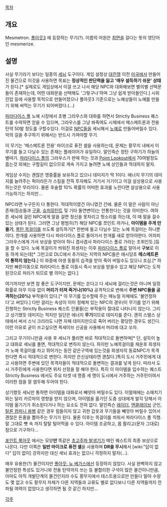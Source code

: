 [[목차]]

== 개요 ==
Mesmetron. [[폴아웃3]] 에 등장하는 무기(?). 이름의 어원은 [[최면]]을 걸다는 뜻의 영단어인 mesmerize.

== 설명 ==
사실 무기라기 보다는 일종의 [[세뇌]] 도구이다. 게임 설정상 [[대전쟁]] 이전 [[미국(폴아웃 시리즈)|미국]]에서 만들어진 물건으로 이것을 사용하면 목표는 '''정상적인 판단력을 잃고 '매우 설득하기 쉬운' 상태'''가 된다.[* 실제로도 게임상에서 이걸 쓰고 나서 해당 NPC와 대화해보면 별의별 선택문들이 존재하는데, 어떤 대화문을 선택해도 '그렇구나'하며 그냥 쉽게 받아들인다.] 시위진압 등에 사용할 목적으로 만들어졌으나 폴아웃3 기준으로는 노예상들이 노예를 만들기 위해 써먹는 무기가 되어버렸다.(…)

[[파라다이스 폴]] 노예 시장에서 초병 그라우스와 대화를 하면서 Strictly Business 퀘스트를 수락하면 얻을 수 있으며, 그라우스를 그냥 쏴죽여도 시체에서 메스메트론과 전용 탄약 50발 정도를 구할수있다. 이걸로 [[NPC]]들을 세뇌해서 [[노예]]로 만들어버릴수 있다. 악의 길을 추구하기 위해서는 반드시 가져야할 무기.

이 무기는 '메스메트론 전용' 마이크로 퓨전 셀을 사용하는데, 문제는 황무지 내에서 이 무기를 들고 다닐수 있는 존재는 플레이어가 유일하다. 말인즉슨 장탄 구하기가 하늘의 별따기. [[파라다이스 폴]]의 그라우스가 판매 하는 것과 [[Point Lookout]]에서 70여발정도 줍는것 외에는 구할길이 없으므로 계속 가지고 놀려면 노예 상인들과 적대하지 말자.

게임상 수치는 괜찮은 명중률을 보유하고 있으나 데미지가 딱 1이다. 에너지 무기의 데미지를 늘려주는 퍽이라든가 스킬을 잔뜩 투자해도 거기서 거기이고 이걸 살상용으로 사용하는것은 무리이다. 물론 후술할 10% 확률의 어떠한 효과를 노린다면 살상용으로 사용 가능하기는 하지만...

NPC라면 누구든지 다 통한다. 적대적이였건 아니였건 간에. 물론 이 말은 사람이 아닌 존재(짐승들과 [[구울]], [[슈퍼뮤턴트]] 및 기타 돌연변이)는 안통한다는 것을 의미한다. 여하튼 세뇌에 걸린 NPC에게 말을 걸면 정신을 못차리고 헛소리를 하는데, 이 때 말을 걸수 있는 상태가 된다. 그러면 그냥 평범히(?) 해당 NPC를 쪼인트 까거나, '''아이템을 주게 만들기''', [[폭탄 목걸이]]를 쓰도록 설득하기[* 한번에 들고 다닐수 있는 노예 목걸이는 하나뿐이다. 한개를 사용하면 다시 파라다이스 폴로 돌아가서 한개를 새로 받아야한다. 어차피 그라우스에게 가서 보상을 받아야 하니 겸사겸사 파라다이스 폴로 가라는 조취인듯.]등을 할 수 있다. 노예 목걸이가 씌워진 희생자는 이후 [[파라다이스 폴]]로 알아서 '''구보'''로 이동 하게 되는데[* 그런고로 DLC에서 추가되는 지역의 NPC들은 애시당초 '''메스메트론이 통하지 않는다.'''] 이 와중에 야생 동물의 습격을 받아 죽어 버릴수도 있으니 조심.[* 하지만 빠른이동으로 파라다이스 폴로 이동시 즉시 보상을 받을수 있고 해당 NPC는 도착된것으로 처리가 되므로 별 의미는 없다.]

여기까지만 보면 참 좋은 도구이지만, 문제는 쏜다고 다 세뇌에 걸리는것은 아니며 일정 확률로 아무 이유 없이 '''머리가 터져 죽거나(10%)''' 공격적으로 변해서 '''주변 NPC들을 공격하는(20%)''' 부작용이 있다.[* 이 무기를 입수할때 주는 매뉴얼 자체에도 '불안정하다'고 써있다.] 다만 걸리는 속성이 이미 정해져 있는 NPC의 경우(이 무기를 얻기 위해 진행하는 Strictly Business 퀘스트 인물들)는 부작용이 절대로 나타나지 않는다. 그리고 상기했듯 데미지는 적지만 일단은 에너지 '''무기'''이므로 데미지를 준다. 괜히 스텔스 상태에서 써서 스닉 크리라도 나면 자체 데미지만으로 죽어 버리는 황당한 경우도 생긴다. 이런 이유로 굳이 쓰고싶으면 퀵세이브 신공을 사용해서 머리에 대고 쏘자.

그리고 무기이니만큼 사용 후 세뇌가 풀리면 바로 적대적으로 돌변하며[* 단, 설득이 높고 대화로 세뇌를 풀면, 적대적으로 변하지 않는다. 하지만 노예목걸이를 채운후 희생자가 노예 목걸이를 차고 뛰어가는 동안 같은구역에 있는것을 희생자의 동료NPC가 목격한다면 즉시 적대적으로 변한다. 하지만 은신상태라면 괜찮다.]특히 도시 거주민에게 대고 사용하면 주변에 있던 목격자들이 적대적으로 돌변하는 결과를 낳게 된다. 따라서 도시 거주민에게 사용한다면 위치 선정을 잘 해야 한다. 특히 이 아이템을 입수하는 퀘스트 Strictly Business 에서도 주요 타겟 네 명중 세 명이 도시에서 거주하는 거주민이여서 이러한 점을 잘 염두해 두어야 한다.

상기했듯 세뇌만 통하면 아이템을 대화로서 빼앗아 버릴수도 있다. 이럴때에는 소매치기와는 달리 카르마의 영향을 받지 않으며, 아이템을 옮기던 도중 상대에게 발각 당해서 아이템 옮기기가 취소된다거나 하는 요소도 전혀 없다. 말인즉슨 [[레이더]], [[엔클레이브]] 군인, [[탈론 컴퍼니 용병]] 같은 경우 힘들이지 않고 귀한 갑옷과 무기들을 빼앗아 버릴수 있어서 괜찮은 돈줄을 뽑아주는 무기가 된다. 물론 이후는 목걸이를 씌워서 파라다이스 폴 직행. 말 그대로 뼛 속 까지 탈탈 털어먹을 수 있다. 아이템 조공하고, 몸 팔리고(문자 그대로) 참으로 기구하다... 

[[포인트 룩아웃]] 에서는 모양'''만''' 똑같은 [[초고주파 발생기]]가 메인 퀘스트의 최종 보상으로 나온다. 다만 이쪽은 '''일반 마이크로 퓨전 셀'''을 사용하며 '''DR을 무시'''해서 [wiki:"답이 없다" 답이 없이] 강하지만 대신 세뇌 효과는 없으니 걱정하지 말자(…).

매우 유용한(?) 물건이지만 [[폴아웃: 뉴 베가스]]에선 등장하지 않았다. 사실 완벽하지 않고 불안정한 특성도 있거니와 전용 탄약까지 쓰는 등 불합리한 구석이 많은 물건이니만큼, 아마도 아직 개발단계의 물건인지라 수도 황무지에서 테스트용으로만 만들다 말아 수량도 몇 없고 수도 황무지 자체가 다른 지역들과 교류도 별로 없다보니 다른 지역들까지 전파될 여력이 없었다고 생각하면 될 것 같긴 하지만...

[[각주]]
